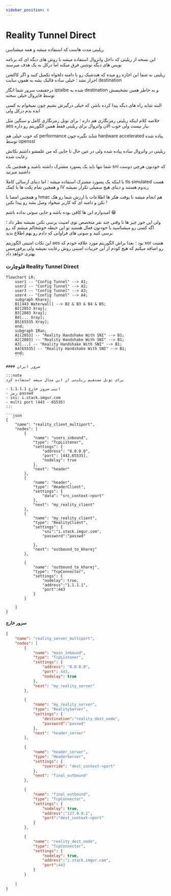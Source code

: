 ```yaml
---
sidebar_position: 6
---
```


# Reality Tunnel Direct

ریلیتی مدت هاست که استفاده میشه و همه میشناسن

این نسخه از ریلیتی که داخل واتروال استفاده میشه با روش های دیگه ای که برنامه نویس های دیگه نوشتن فرق میکنه اما درکل به یک هدف میرسند

ریلیتی به شما این اجازه رو میده که هندشیک رو با دامنه دلخواه تکمیل کنید و اگر کاکشن احراز نشد ؛ خیلی ساده فالبک بشه به همون سایت destination

درحقیقت سرور شما انگار iptalbe شده به destination و به خاطر همین تشخیصش توسط فایروال خیلی سخته

البته شاید راه های دیگه پیدا کرده باشن که خیلی درگیرش نشیم چون نمیخوام به کسی ایده بدم درکل ولی

خلاصه کلام اینکه ریلیتی رمزنگاری هم داره ؛ برای تونل رمزنگاری کامل و سنگین مثل aes نیاز نیست ولی خوب الان واتروال برای ریلیتی فقط همین الگوریتم رو داره

که خوب خیلی هم performance شاید نگیره چون hardware accelerated پیاده شده توسط openssl

ریلیتی در واتروال ساده پیاده شده ولی در عین حال تا جایی که من علمشو داشتم نکاتش رعایت شده

شما تنها باید یک پسورد مشترک داشته باشید و همچنین یک sni که خودتون هرچی دوست داشتید میزنید

با اینکه یک پسورد مشترک استفاده میشه ؛ اما دیتای ارسالی کاملا tls simulated هست و همچین تمام پکت ها با کمک IV رندوم هستند و دیتای هیچ سمپلی تکرار نمیشه

و همچنین امضا با hmac هم انجام میشه تا یوقت هکر ها اطلاعات با ارزش شما رو هک نکن و دامنه ای که کاربر میخواد وصل بشه رو پیدا نکنن !

امیدوارم این ها کافی بوده باشه و جایی سوتی نداده باشم 😁

ولی این جور چیز ها تا وقتی چند نفر متخصص توی امنیت برسی نکنن نمیشه نظر داد ؛ اگه کسی رو میشناسید یا خودتون فعال هستید تو این حیطه خوشحالم میشم کد رو برسی کنید و سوتی های فراوانی که دادم رو بهم اطلاع بدید

این نکات امنیتی الگوریتم aes بود ؛ بعدا براش الگوریتم مورد علاقه خودم که xor هست رو اضافه میکنم که هیچ کودم از این جزییات امنیتی روش رعایت نمیشه ولی پرفورمنس بهتری خواهد داد




### فلوچارت Reality Tunnel Direct

```mermaid
flowchart LR;
    user1 -- "Config Tunnel" --> A1;
    user2 -- "Config Tunnel" --> A2;
    user3 -- "Config Tunnel" --> A3;
    user4 -- "Config Tunnel" --> A4;
    subgraph Kharej;
    B1[443 Waterwall] --> B2 & B3 & B4 & B5;
    B2[2053 Xray];
    B3[2083 Xray];
    B4[... Xray];
    B5[65535 Xray];
    end;
    subgraph IRan;
    A1[2053] -- "Reality Handshake With SNI" --> B1;
    A2[2083] -- "Reality Handshake With SNI" --> B1;
    A3[...] -- "Reality Handshake With SNI" --> B1;
    A4[65535] -- "Reality Handshake With SNI" --> B1;
    end;
    ```

#### سرور ایران 

:::note
برای تونل مستقیم ریلیتی از این مثال میشه استفاده کرد

- ایپی سرور خارج 1.1.1.1 
- رمز passwd
- sni: i.stack.imgur.com
- multi port (443 - 65535)
:::

```json
{
    "name": "reality_client_multiport",
    "nodes": [
        {
            "name": "users_inbound",
            "type": "TcpListener",
            "settings": {
                "address": "0.0.0.0",
                "port": [443,65535],
                "nodelay": true
            },
            "next": "header"
        },
        {
            "name": "header",
            "type": "HeaderClient",
            "settings": {
                "data": "src_context->port"
            },
            "next": "my_reality_client"
        },
        {
            "name": "my_reality_client",
            "type": "RealityClient",
            "settings": {
                "sni":"i.stack.imgur.com",
                "password":"passwd"

            },
            "next": "outbound_to_kharej"
        },

        {
            "name": "outbound_to_kharej",
            "type": "TcpConnector",
            "settings": {
                "nodelay": true,
                "address":"1.1.1.1",
                "port":443
            }
        }
      
    ]
}
```

#### سرور خارج

```json
{
    "name": "reality_server_multiport", 
    "nodes": [
        {
            "name": "main_inbound",
            "type": "TcpListener",
            "settings": {
                "address": "0.0.0.0",
                "port": 443,
                "nodelay": true
            },
            "next": "my_reality_server"
        },

        {
            "name": "my_reality_server",
            "type": "RealityServer", 
            "settings": {
                "destination":"reality_dest_node",
                "password":"passwd"
            },
            "next": "header_server"
        },
        
        {
            "name": "header_server",
            "type": "HeaderServer",
            "settings": {
                "override": "dest_context->port"
            },
            "next": "final_outbound"
        },

        {
            "name": "final_outbound",
            "type": "TcpConnector",
            "settings": {
                "nodelay": true,
                "address":"127.0.0.1",
                "port":"dest_context->port"
            }
        },

        {
            "name": "reality_dest_node",
            "type": "TcpConnector",
            "settings": {
                "nodelay": true,
                "address":"i.stack.imgur.com",
                "port":443
            }
        }
      
    ]
}
```